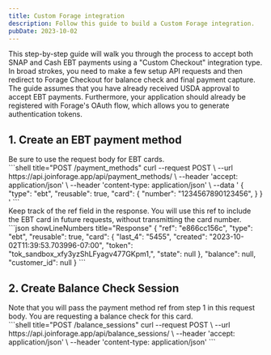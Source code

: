 ```yaml
---
title: Custom Forage integration
description: Follow this guide to build a Custom Forage integration.
pubDate: 2023-10-02
---
```



This step-by-step guide will walk you through the process to accept both SNAP
and Cash EBT payments using a "Custom Checkout" integration type. In broad
strokes, you need to make a few setup API requests and then redirect to Forage
Checkout for balance check and final payment capture. The guide assumes that you
have already received USDA approval to accept EBT payments. Furthermore, your
application should already be registered with Forage's OAuth flow, which allows
you to generate authentication tokens.

## 1. Create an EBT payment method

<Columns>
<div slot="left">Be sure to use the request body for EBT cards.</div>
<div slot="right">
  ```shell title="POST /payment_methods"
  curl --request POST \
      --url https://api.joinforage.app/api/payment_methods/ \
      --header 'accept: application/json' \
      --header 'content-type: application/json' \
      --data '
  {
    "type": "ebt",
    "reusable": true,
    "card": {
      "number": "1234567890123456",
    }
  }
  '
  ```
</div>
</Columns>

<Columns>
<div slot="left">
  Keep track of the ref field in the response. You will use this ref to include the EBT card in future requests, without transmitting the card number.
</div>
<div slot="right">
  ```json showLineNumbers title="Response"
  {
    "ref": "e866cc156c",
    "type": "ebt",
    "reusable": true,
    "card": {
      "last_4": "5455",
      "created": "2023-10-02T11:39:53.703996-07:00",
      "token": "tok_sandbox_xfy3yzShLFyagv477GKpm1,",
      "state": null
    },
    "balance": null,
    "customer_id": null
  }
  ```
</div>
</Columns>

## 2. Create Balance Check Session

<Columns>
  <div slot="left">
    Note that you will pass the payment method ref from step 1 in this request body. You are requesting a balance check for this card.
  </div>

  <div slot="right">
    ```shell title="POST /balance_sessions"
    curl --request POST \
     --url https://api.joinforage.app/api/balance_sessions/ \
     --header 'accept: application/json' \
     --header 'content-type: application/json'
    ```
  </div>
</Columns>
